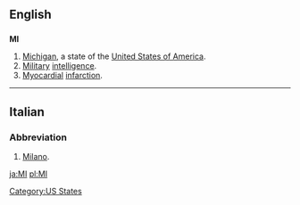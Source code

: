 {{see|mi|mı}}
==English==

==={{Abbreviation}}===
'''MI'''

# [[Michigan]], a state of the [[United States of America]].
# [[military|Military]] [[intelligence]].
# [[myocardial|Myocardial]] [[infarction]].

[[Category:US States]]

----

==Italian==

===Abbreviation===

# [[Milano]].

[[ja:MI]]
[[pl:MI]]